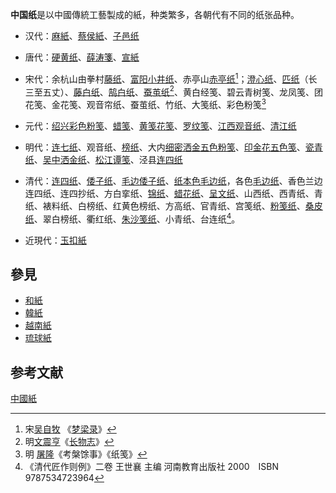 '''中国纸'''是以中國傳統工藝製成的紙，种类繁多，各朝代有不同的纸张品种。

*汉代：[[麻紙|麻紙]]、[[蔡侯紙|蔡侯紙]]、[[子邑纸|子邑纸]]

*唐代：[[硬黄纸|硬黄纸]]、[[薛涛箋|薛涛箋]]、[[宣紙|宣紙]]

*宋代：余杭山由拳村[[藤纸|藤纸]]、[[富阳|富阳]][[小井纸|小井纸]]、赤亭山[[赤亭纸|赤亭纸]]<ref>宋[[吴自牧|吴自牧]] 《[[梦梁录|梦梁录]]》</ref>；[[澄心纸|澄心纸]]、[[匹纸|匹纸]]（长三至五丈）、[[藤白纸|藤白纸]]、[[鹄白纸|鹄白纸]]、[[蚕茧纸|蚕茧纸]]<ref>明[[文震亨|文震亨]]《[[长物志|长物志]]》</ref>、黄白经笺、碧云青树笺、龙凤笺、团花笺、金花笺、观音帘纸、蚕茧纸、竹纸、大笺纸、彩色粉笺<ref>明 [[屠隆|屠隆]]《考槃馀事》《纸笺》</ref>

*元代：[[绍兴|绍兴]][[彩色粉笺|彩色粉笺]]、[[蜡笺|蜡笺]]、[[黄笺花笺|黄笺花笺]]、[[罗纹笺|罗纹笺]]、[[江西|江西]][[观音纸|观音纸]]、[[清江纸|清江纸]]

*明代：[[连七纸|连七纸]]、观音纸、[[榜纸|榜纸]]、大内[[细密洒金五色粉笺|细密洒金五色粉笺]]、[[印金花五色笺|印金花五色笺]]、[[瓷青纸|瓷青纸]]、[[吴中|吴中]][[洒金纸|洒金纸]]、[[松江|松江]][[谭笺|谭笺]]、泾县[[连四纸|连四纸]]

*清代：[[连四纸|连四纸]]、[[倭子纸|倭子纸]]、[[毛边倭子纸|毛边倭子纸]]、[[纸本色毛边纸|纸本色毛边纸]]，各色[[毛边纸|毛边纸]]、香色兰边连四纸、连四抄纸、方白挛纸、[[锦纸|锦纸]]、[[蜡花纸|蜡花纸]]、[[呈文纸|呈文纸]]、山西纸、西青纸、青纸、裱料纸、白榜纸、红黄色榜纸、方高纸、官青纸、宫笺纸、[[粉笺纸|粉笺纸]]、[[桑皮纸|桑皮纸]]、翠白榜纸、衢红纸、[[朱沙笺纸|朱沙笺纸]]、小青纸、台连纸<ref>《清代匠作则例》二卷 王世襄 主编 河南教育出版社 2000　ISBN 9787534723964 </ref>。

*近現代：[[玉扣紙|玉扣紙]]

==參見==
*[[和紙|和紙]]
*[[韓紙|韓紙]]
*[[越南紙|越南紙]]
*[[琉球紙|琉球紙]]

==参考文献==
<div class="references-small">
<references />
</div>
[[Category:中國紙|]]